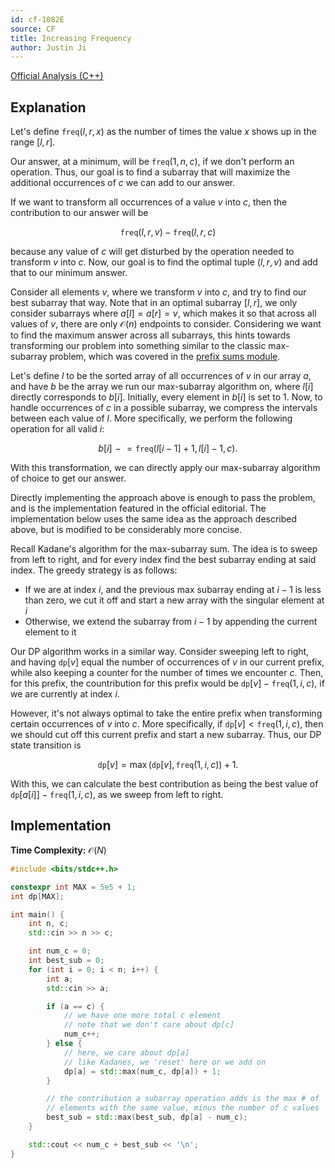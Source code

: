 ```yaml
---
id: cf-1082E
source: CF
title: Increasing Frequency
author: Justin Ji
---
```


[Official Analysis (C++)](https://codeforces.com/blog/entry/63544)

## Explanation

Let's define $\texttt{freq}(l, r, x)$ as the number of times the value $x$
shows up in the range $[l, r]$.

Our answer, at a minimum, will be $\texttt{freq}(1, n, c)$, if we don't perform an
operation. Thus, our goal is to find a subarray that will maximize
the additional occurrences of $c$ we can add to our answer.

If we want to transform all occurrences of a value $v$ into $c$, then the contribution
to our answer will be

$$
\texttt{freq}(l, r, v) - \texttt{freq}(l, r, c)
$$

because any value of $c$ will get disturbed by the operation needed to transform
$v$ into $c$. Now, our goal is to find the optimal tuple $(l, r, v)$ and add that
to our minimum answer.

Consider all elements $v$, where we transform $v$ into $c$, and try to find our best subarray that way.
Note that in an optimal subarray $[l, r]$, we only consider subarrays where
$a[l] = a[r] = v$, which makes it so that across all values of $v$, there are
only $\mathcal{O}(n)$ endpoints to consider. Considering we want to find the maximum
answer across all subarrays, this hints towards transforming our problem into something
similar to the classic max-subarray problem, which was covered in
the [prefix sums module](/silver/more-prefix-sums).

Let's define $l$ to be the sorted array of all occurrences of $v$ in our array $a$,
and have $b$ be the array we run our max-subarray algorithm on, where $l[i]$
directly corresponds to $b[i]$. Initially, every element in $b[i]$ is set to $1$.
Now, to handle occurrences of $c$ in a possible subarray, we compress the intervals
between each value of $l$. More specifically, we perform the following operation
for all valid $i$:

$$
b[i] \mathrel{-}= \texttt{freq}(l[i - 1] + 1, l[i] - 1, c).
$$

With this transformation, we can directly apply our max-subarray algorithm of choice to get our answer.

Directly implementing the approach above is enough to pass the problem, and is
the implementation featured in the official editorial. The implementation below
uses the same idea as the approach described above, but is modified to be considerably
more concise.

Recall Kadane's algorithm for the max-subarray sum. The idea is to sweep from left
to right, and for every index find the best subarray ending at said index. The greedy
strategy is as follows:
- If we are at index $i$, and the previous max subarray ending at $i-1$ is less than zero, we cut it off and start a new array with the singular element at $i$
- Otherwise, we extend the subarray from $i-1$ by appending the current element to it

Our DP algorithm works in a similar way. Consider sweeping left to right, and
having $\texttt{dp}[v]$ equal the number of occurrences of $v$ in our current prefix, while
also keeping a counter for the number of times we encounter $c$. Then, for this
prefix, the countribution for this prefix would be $\texttt{dp}[v] - \texttt{freq}(1, i, c)$, if we are currently at index $i$.

However, it's not always optimal to take the entire prefix when transforming certain
occurrences of $v$ into $c$. More specifically, if $\texttt{dp}[v] < \texttt{freq}(1, i, c)$, then we should cut off this current prefix and start a new subarray. Thus,
our DP state transition is

$$
\texttt{dp}[v] = \max(\texttt{dp}[v], \texttt{freq}(1, i, c)) + 1.
$$

With this, we can calculate the best contribution as being the best value of
$\texttt{dp}[a[i]] - \texttt{freq}(1, i, c)$, as we sweep from left to right.

## Implementation

**Time Complexity:** $\mathcal{O}(N)$

<LanguageSection>
<CPPSection>

```cpp
#include <bits/stdc++.h>

constexpr int MAX = 5e5 + 1;
int dp[MAX];

int main() {
	int n, c;
	std::cin >> n >> c;

	int num_c = 0;
	int best_sub = 0;
	for (int i = 0; i < n; i++) {
		int a;
		std::cin >> a;

		if (a == c) {
			// we have one more total c element
			// note that we don't care about dp[c]
			num_c++;
		} else {
			// here, we care about dp[a]
			// like Kadanes, we 'reset' here or we add on
			dp[a] = std::max(num_c, dp[a]) + 1;
		}

		// the contribution a subarray operation adds is the max # of
		// elements with the same value, minus the number of c values
		best_sub = std::max(best_sub, dp[a] - num_c);
	}

	std::cout << num_c + best_sub << '\n';
}
```

</CPPSection>
</LanguageSection>
